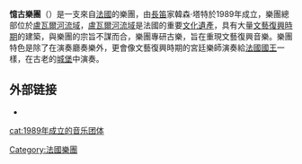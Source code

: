 {{disputed title}}
{{Unreferenced|time=2021-08-31T05:28:56+00:00}}
'''憶古樂團'''（{{lang-fr|Doulce mémoire}}）是一支來自[[法國|法國]]的樂團，由[[長笛|長笛]]家韓森·塔特於1989年成立，樂團總部位於[[盧瓦爾河流域|盧瓦爾河流域]]，[[盧瓦爾河流域|盧瓦爾河流域]]是法國的重要[[文化遺產|文化遺產]]，具有大量[[文藝復興時期|文藝復興時期]]的建築，與樂團的宗旨不謀而合，樂團專研古樂，旨在重現文藝復興音樂。樂團特色是除了在演奏廳奏樂外，更會像文藝復興時期的宮廷樂師演奏給[[法國國王|法國國王]]一樣，在古老的[[城堡|城堡]]中演奏。

==外部链接==
*{{official}}

{{normdaten}}
{{DEFAULTSORT:}}
[[cat:1989年成立的音乐团体|cat:1989年成立的音乐团体]]
[[Category:法國樂團|Category:法國樂團]]
{{band-stub}}